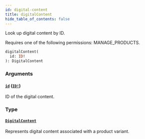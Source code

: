 ```yaml
---
id: digital-content
title: digitalContent
hide_table_of_contents: false
---
```


Look up digital content by ID.

Requires one of the following permissions: MANAGE_PRODUCTS.

```graphql
digitalContent(
  id: ID!
): DigitalContent
```

### Arguments

#### [`id`](#) ([`ID!`](../../../developer/api-reference/scalars/id))

ID of the digital content.

### Type

#### [`DigitalContent`](../../../developer/api-reference/objects/digital-content)

Represents digital content associated with a product variant.

